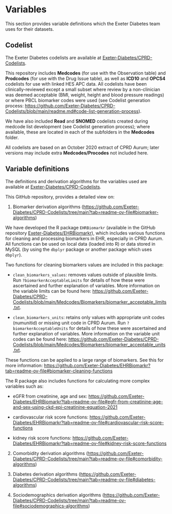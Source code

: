 # Variables

This section provides variable definitions which the Exeter Diabetes team uses for their datasets.

## Codelist

The Exeter Diabetes codelists are available at [Exeter-Diabetes/CPRD-Codelists](https://github.com/Exeter-Diabetes/CPRD-Codelists).

This repository includes **Medcodes** (for use with the Observation table) and **Prodcodes** (for use with the Drug Issue table), as well as **ICD10** and **OPCS4** codelists  for use with linked HES APC data. All codelists have been clinically-reviewed except a small subset where review by a non-clinician was deemed acceptable (BMI, weight, height and blood pressure readings) or where PBCL biomarker codes were used (see Codelist generation process: [https://github.com/Exeter-Diabetes/CPRD-Codelists/blob/main/readme.md#code-list-generation-process](https://github.com/Exeter-Diabetes/CPRD-Codelists/blob/main/readme.md#code-list-generation-process)).

We have also included **Read** and **SNOMED** codelists created during medcode list development (see Codelist generation process); where available, these are located in each of the subfolders in the **Medcodes** folder.

All codelists are based on an October 2020 extract of CPRD Aurum; later versions may include extra **Medcodes/Procodes** not included here.


## Variable definitions

The definitions and derivation algorithms for the variables used are available at [Exeter-Diabetes/CPRD-Codelists](https://github.com/Exeter-Diabetes/CPRD-Codelists). 

This GitHub repository, provides a detailed view on:

1. Biomarker derivation algorithms ([https://github.com/Exeter-Diabetes/CPRD-Codelists/tree/main?tab=readme-ov-file#biomarker-algorithms](https://github.com/Exeter-Diabetes/CPRD-Codelists/tree/main?tab=readme-ov-file#biomarker-algorithms))


We have developed the R package `EHRBiomarkr` (available in the GitHub repository [Exeter-Diabetes/EHRBiomarkr](https://github.com/Exeter-Diabetes/EHRBiomarkr)), which includes various functions for cleaning and processing biomarkers in EHR, especially in CPRD Aurum. All functions can be used on local data (loaded into R) or data stored in MySQL (by using the `dbplyr` package or another package which uses `dbplyr`).

Two functions for cleaning biomarkers values are included in this package:

- `clean_biomarkers_values`: removes values outside of plausible limits. Run `?biomarkerAcceptableLimits` for details of how these were ascertained and further explanation of variables. More information on the variable limits can be found here: [https://github.com/Exeter-Diabetes/CPRD-Codelists/blob/main/Medcodes/Biomarkers/biomarker_acceptable_limits.txt](https://github.com/Exeter-Diabetes/CPRD-Codelists/blob/main/Medcodes/Biomarkers/biomarker_acceptable_limits.txt).
  
- `clean_biomarkers_units`: retains only values with appropriate unit codes (numunitid) or missing unit code in CPRD Aurum. Run `?biomarkerAcceptableUnits` for details of how these were ascertained and further explanation of variables. More information on the variable unit codes can be found here: [https://github.com/Exeter-Diabetes/CPRD-Codelists/blob/main/Medcodes/Biomarkers/biomarker_acceptable_units.txt](https://github.com/Exeter-Diabetes/CPRD-Codelists/blob/main/Medcodes/Biomarkers/biomarker_acceptable_units.txt).


These functions can be applied to a large range of biomarkers. See this for more information: [https://github.com/Exeter-Diabetes/EHRBiomarkr?tab=readme-ov-file#biomarker-cleaning-functions](https://github.com/Exeter-Diabetes/EHRBiomarkr?tab=readme-ov-file#biomarker-cleaning-functions)

The R package also includes functions for calculating more complex variables such as:

- eGFR from creatinine, age and sex: [https://github.com/Exeter-Diabetes/EHRBiomarkr?tab=readme-ov-file#egfr-from-creatinine-age-and-sex-using-ckd-epi-creatinine-equation-2021](https://github.com/Exeter-Diabetes/EHRBiomarkr?tab=readme-ov-file#egfr-from-creatinine-age-and-sex-using-ckd-epi-creatinine-equation-2021)

- cardiovascular risk score functions: [https://github.com/Exeter-Diabetes/EHRBiomarkr?tab=readme-ov-file#cardiovascular-risk-score-functions](https://github.com/Exeter-Diabetes/EHRBiomarkr?tab=readme-ov-file#cardiovascular-risk-score-functions)

- kidney risk score functions: [https://github.com/Exeter-Diabetes/EHRBiomarkr?tab=readme-ov-file#kidney-risk-score-functions](https://github.com/Exeter-Diabetes/EHRBiomarkr?tab=readme-ov-file#kidney-risk-score-functions)



2. Comorbidity derivation algorithms ([https://github.com/Exeter-Diabetes/CPRD-Codelists/tree/main?tab=readme-ov-file#comorbidity-algorithms](https://github.com/Exeter-Diabetes/CPRD-Codelists/tree/main?tab=readme-ov-file#comorbidity-algorithms))


3. Diabetes derivation algorithms ([https://github.com/Exeter-Diabetes/CPRD-Codelists/tree/main?tab=readme-ov-file#diabetes-algorithms](https://github.com/Exeter-Diabetes/CPRD-Codelists/tree/main?tab=readme-ov-file#diabetes-algorithms))


4. Sociodemographics derivation algorithms ([https://github.com/Exeter-Diabetes/CPRD-Codelists/tree/main?tab=readme-ov-file#sociodemographics-algorithms](https://github.com/Exeter-Diabetes/CPRD-Codelists/tree/main?tab=readme-ov-file#sociodemographics-algorithms))


